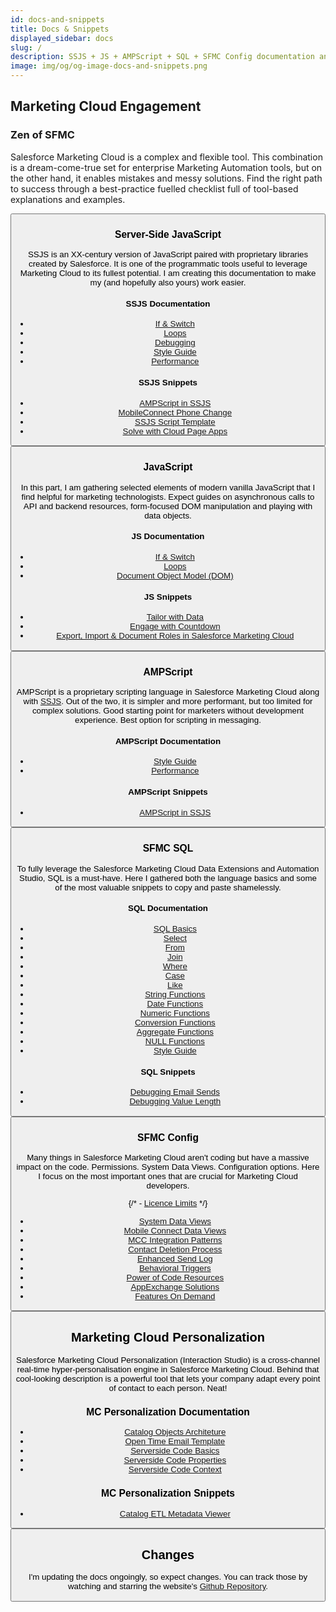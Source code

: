 ```yaml
---
id: docs-and-snippets
title: Docs & Snippets
displayed_sidebar: docs
slug: /
description: SSJS + JS + AMPScript + SQL + SFMC Config documentation and code snippets that I find useful for developing Salesforce Marketing Cloud.
image: img/og/og-image-docs-and-snippets.png
---
```



<LeadText content="SSJS + JS + AMPScript + SQL + SFMC & MCP Config documentation and code snippets that I find useful for developing Salesforce Marketing Cloud." />

## Marketing Cloud Engagement

### Zen of SFMC

Salesforce Marketing Cloud is a complex and flexible tool. This combination is a dream-come-true set for enterprise Marketing Automation tools, but on the other hand, it enables mistakes and messy solutions. Find the right path to success through a best-practice fuelled checklist full of tool-based explanations and examples.

<Button
    link='./zen-of-sfmc/'
    text='Read about Zen of SFMC'
/>

### Server-Side JavaScript

SSJS is an XX-century version of JavaScript paired with proprietary libraries created by Salesforce. It is one of the programmatic tools useful to leverage Marketing Cloud to its fullest potential. I am creating this documentation to make my (and hopefully also yours) work easier.

#### SSJS Documentation

- [If & Switch](./ssjs/ssjs-if-and-switch.mdx)
- [Loops](./ssjs/ssjs-loops.mdx)
- [Debugging](./ssjs/debugging-ssjs.mdx)
- [Style Guide](./ssjs/ssjs-style-guide.mdx)
- [Performance](./ssjs/ssjs-vs-ampscript-performance.mdx)

#### SSJS Snippets

- [AMPScript in SSJS](./ssjs/snippets/ampscript-in-ssjs.mdx)
- [MobileConnect Phone Change](./ssjs/snippets/ssjs-mobileconnect-phone-change.mdx)
- [SSJS Script Template](./ssjs/snippets/ssjs-script-template.mdx)
- [Solve with Cloud Page Apps](./ssjs/snippets/sfmc-cloud-page-apps.mdx)

<Button
    link='./category/ssjs/'
    text='Read about SSJS'
/>

### JavaScript

In this part, I am gathering selected elements of modern vanilla JavaScript that I find helpful for marketing technologists. Expect guides on asynchronous calls to API and backend resources, form-focused DOM manipulation and playing with data objects.

#### JS Documentation

- [If & Switch](./js/js-if-and-switch.mdx)
- [Loops](./js/js-loops.mdx)
- [Document Object Model (DOM)](./js/js-dom.mdx)

#### JS Snippets

- [Tailor with Data](./js/snippets/tailor-with-data.mdx)
- [Engage with Countdown](./js/snippets/engage-with-countdown.mdx)
- [Export, Import & Document Roles in Salesforce Marketing Cloud](./js/snippets/export-import-document-sfmc-roles.mdx)

<Button
    link='./category/javascript/'
    text='Read about JavaScript'
/>

### AMPScript

AMPScript is a proprietary scripting language in Salesforce Marketing Cloud along with [SSJS](#server-side-javascript). Out of the two, it is simpler and more performant, but too limited for complex solutions. Good starting point for marketers without development experience. Best option for scripting in messaging.

#### AMPScript Documentation

- [Style Guide](./ampscript/ampscript-style-guide.mdx)
- [Performance](./ssjs/ssjs-vs-ampscript-performance.mdx)

#### AMPScript Snippets

- [AMPScript in SSJS](./ssjs/snippets/ampscript-in-ssjs.mdx)

<Button
    link='./category/ampscript/'
    text='Read about AMPScript'
/>

### SFMC SQL

To fully leverage the Salesforce Marketing Cloud Data Extensions and Automation Studio, SQL is a must-have. Here I gathered both the language basics and some of the most valuable snippets to copy and paste shamelessly.

#### SQL Documentation

- [SQL Basics](./sql/sfmc-sql-basics.mdx)
- [Select](./sql/sfmc-sql-select.mdx)
- [From](./sql/sfmc-sql-from.mdx)
- [Join](./sql/sfmc-sql-join.mdx)
- [Where](./sql/sfmc-sql-where.mdx)
- [Case](./sql/sfmc-sql-case.mdx)
- [Like](./sql/sfmc-sql-like.mdx)
- [String Functions](./sql/sfmc-sql-string-functions.mdx)
- [Date Functions](./sql/sfmc-sql-date-functions.mdx)
- [Numeric Functions](./sql/sfmc-sql-numeric-functions.mdx)
- [Conversion Functions](./sql/sfmc-sql-conversion-functions.mdx)
- [Aggregate Functions](./sql/sfmc-sql-aggregate-functions.mdx)
- [NULL Functions](./sql/sfmc-sql-null-functions.mdx)
- [Style Guide](./sql/sfmc-sql-style-guide.mdx)

#### SQL Snippets

- [Debugging Email Sends](./sql/snippets/sfmc-sql-debugging-email-sends.mdx)
- [Debugging Value Length](./sql/snippets/sfmc-sql-debugging-value-length.mdx)

<Button
    link='./category/sfmc-sql/'
    text='Read about SFMC SQL'
/>

### SFMC Config

Many things in Salesforce Marketing Cloud aren't coding but have a massive impact on the code. Permissions. System Data Views. Configuration options. Here I focus on the most important ones that are crucial for Marketing Cloud developers.

{/* - [Licence Limits](./config/sfmc-licence-limits.mdx) */}
- [System Data Views](./config/sfmc-system-data-views.mdx)
- [Mobile Connect Data Views](./config/sfmc-mobile-connect-data-views.mdx)
- [MCC Integration Patterns](./config/sfmc-mcc-integration-patterns.mdx)
- [Contact Deletion Process](./config/sfmc-contact-deletion.mdx)
- [Enhanced Send Log](./config/sfmc-enhanced-send-log.mdx)
- [Behavioral Triggers](./config/sfmc-behavioral-triggers.mdx)
- [Power of Code Resources](./config/sfmc-code-resource.mdx)
- [AppExchange Solutions](./config/sfmc-appexchange-solutions.mdx)
- [Features On Demand](./config/sfmc-features-on-demand.mdx)

<Button
    link='./category/sfmc-config/'
    text='Read about SFMC Config'
/>

## Marketing Cloud Personalization

Salesforce Marketing Cloud Personalization (Interaction Studio) is a cross-channel real-time hyper-personalisation engine in Salesforce Marketing Cloud. Behind that cool-looking description is a powerful tool that lets your company adapt every point of contact to each person. Neat!

### MC Personalization Documentation

- [Catalog Objects Architeture](./interaction-studio/mcp-catalog-architecture.mdx)
- [Open Time Email Template](./interaction-studio/mcp-open-time-email.mdx)
- [Serverside Code Basics](./interaction-studio/mcp-serverside-code-basics.mdx)
- [Serverside Code Properties](./interaction-studio/mcp-serverside-code-properties.mdx)
- [Serverside Code Context](./interaction-studio/mcp-serverside-code-context.mdx)

### MC Personalization Snippets

- [Catalog ETL Metadata Viewer](./interaction-studio/snippets/mcp-catalog-etl-metadata-viewer.mdx)

<Button
    link='./category/mc-personalization/'
    text='Read about MC Personalization'
/>

## Changes

I'm updating the docs ongoingly, so expect changes. You can track those by watching and starring the website's [Github Repository](https://github.com/MateuszDabrowski/mateuszdabrowski.pl).
